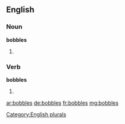 ==English==

===Noun===
'''bobbles'''

# {{plural of|bobble}}

===Verb===
'''bobbles'''

# {{third-person singular of|bobble}}

[[Category:English plurals]]

[[ar:bobbles]]
[[de:bobbles]]
[[fr:bobbles]]
[[mg:bobbles]]